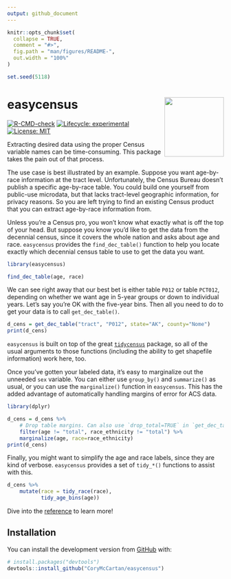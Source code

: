 ```yaml
---
output: github_document
---
```


<!-- README.md is generated from README.Rmd. Please edit that file -->

```r
knitr::opts_chunk$set(
  collapse = TRUE,
  comment = "#>",
  fig.path = "man/figures/README-",
  out.width = "100%"
)

set.seed(5118)
```

# **easycensus** <a href="https://corymccartan.github.io/easycensus/"><img src="man/figures/logo.png" align="right" height="138" /></a>

<!-- badges: start -->

[![R-CMD-check](https://github.com/CoryMcCartan/easycensus/workflows/R-CMD-check/badge.svg)](https://github.com/CoryMcCartan/easycensus/actions) [![Lifecycle: experimental](https://img.shields.io/badge/lifecycle-experimental-orange.svg)](https://lifecycle.r-lib.org/articles/stages.html#experimental) [![License: MIT](https://img.shields.io/badge/License-MIT-yellow.svg)](https://opensource.org/licenses/MIT)

<!-- badges: end -->

Extracting desired data using the proper Census variable names can be time-consuming.
This package takes the pain out of that process.

The use case is best illustrated by an example.
Suppose you want age-by-race information at the tract level.
Unfortunately, the Census Bureau doesn't publish a specific age-by-race table.
You could build one yourself from public-use microdata, but that lacks tract-level geographic information, for privacy reasons.
So you are left trying to find an existing Census product that you can extract age-by-race information from.

Unless you're a Census pro, you won't know what exactly what is off the top of your head.
But suppose you know you'd like to get the data from the decennial census, since it covers the whole nation and asks about age and race.
`easycensus` provides the `find_dec_table()` function to help you locate exactly which decennial census table to use to get the data you want.

```r
library(easycensus)

find_dec_table(age, race)
```

We can see right away that our best bet is either table `P012` or table `PCT012`, depending on whether we want age in 5-year groups or down to individual years.
Let's say you're OK with the five-year bins.
Then all you need to do to get your data is to call `get_dec_table()`.

```r
d_cens = get_dec_table("tract", "P012", state="AK", county="Nome")
print(d_cens)
```

`easycensus` is built on top of the great [`tidycensus`](https://walker-data.com/tidycensus/) package, so all of the usual arguments to those functions (including the ability to get shapefile information) work here, too.

Once you've gotten your labeled data, it's easy to marginalize out the unneeded `sex` variable.
You can either use `group_by()` and `summarize()` as usual, or you can use the `marginalize()` function in `easycensus`.
This has the added advantage of automatically handling margins of error for ACS data.

```r
library(dplyr)

d_cens = d_cens %>%
    # Drop table margins. Can also use `drop_total=TRUE` in `get_dec_table()`
    filter(age != "total", race_ethnicity != "total") %>%
    marginalize(age, race=race_ethnicity)
print(d_cens)
```

Finally, you might want to simplify the age and race labels, since they are kind of verbose.
`easycensus` provides a set of `tidy_*()` functions to assist with this.

```r
d_cens %>%
    mutate(race = tidy_race(race),
           tidy_age_bins(age))
```

Dive into the [reference](https://corymccartan.github.io/easycensus/reference/) to learn more!

## Installation

<!-- 
You can install the released version of easycensus from [CRAN](https://CRAN.R-project.org) with:

``` r
install.packages("easycensus")
```

And the development version from [GitHub](https://github.com/) with:
-->

You can install the development version from [GitHub](https://github.com/) with:

``` r
# install.packages("devtools")
devtools::install_github("CoryMcCartan/easycensus")
```
